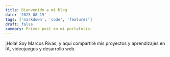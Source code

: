 ```yaml
---
title: Bienvenido a mi blog
date: '2025-08-19'
tags: ['markdown', 'code', 'features']
draft: false
summary: Primer post en mi portafolio.
---
```


¡Hola! Soy Marcos Rivas, y aquí compartiré mis proyectos y aprendizajes en IA, videojuegos y desarrollo web.

